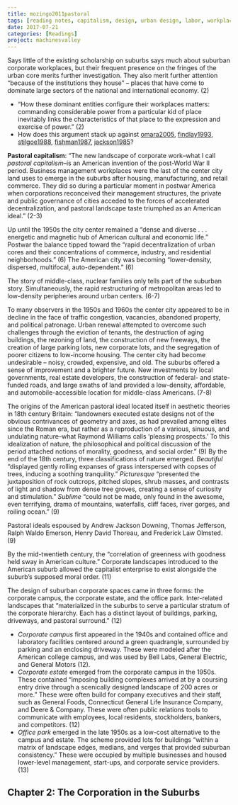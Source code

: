 ```yaml
---
title: mozingo2011pastoral
tags: [reading notes, capitalism, design, urban design, labor, workplaces, suburbanization, urbanization]
date: 2017-07-21
categories: [Readings]
project: machinesvalley
---
```


Says little of the existing scholarship on suburbs says much about suburban corporate workplaces, but their frequent presence on the fringes of the urban core merits further investigation. They also merit further attention "because of the institutions they house" -- places that have come to dominate large sectors of the national and international economy. (2)

* "How these dominant entities configure their workplaces matters: commanding considerable power from a particular kid of place inevitably links the characteristics of that place to the expression and exercise of power." (2)
* How does this argument stack up against [omara2005](), [findlay1993](), [stilgoe1988](), [fishman1987](), [jackson1985]()?

**Pastoral capitalism**: "The new landscape of corporate work--what I call *pastoral capitalism*--is an American invention of the post-World War II period. Business management workplaces were the last of the center city land uses to emerge in the suburbs after housing, manufacturing, and retail commerce. They did so during a particular moment in postwar America when corporations reconceived their management structures, the private and public governance of cities acceded to the forces of accelerated decentralization, and pastoral landscape taste triumphed as an American ideal." (2-3)

Up until the 1950s the city center remained a "dense and diverse . . . energetic and magnetic hub of American cultural and economic life." Postwar the balance tipped toward the "rapid decentralization of urban cores and their concentrations of commerce, industry, and residential neighborhoods." (6) The American city was becoming "lower-density, dispersed, multifocal, auto-dependent." (6)

The story of middle-class, nuclear families only tells part of the suburban story. Simultaneously, the rapid restructuring of metropolitan areas led to low-density peripheries around urban centers. (6-7)

To many observers in the 1950s and 1960s the center city appeared to be in decline in the face of traffic congestion, vacancies, abandoned property, and political patronage. Urban renewal attempted to overcome such challenges through the eviction of tenants, the destruction of aging buildings, the rezoning of land, the construction of new freeways, the creation of large parking lots, new corporate lots, and the segregation of poorer citizens to low-income housing. The center city had become undesirable -- noisy, crowded, expensive, and old. The suburbs offered a sense of improvement and a brighter future. New investments by local governments, real estate developers, the construction of federal- and state-funded roads, and large swaths of land provided a low-density, affordable, and automobile-accessible location for middle-class Americans. (7-8)

The origins of the American pastoral ideal located itself in aesthetic theories in 18th century Britain: "landowners executed estate designs not of the obvious contrivances of geometry and axes, as had prevailed among elites since the Roman era, but rather as a reproduction of a various, sinuous, and undulating nature--what Raymond Williams calls 'pleasing prospects.' To this idealization of nature, the philosophical and political discussion of the period attached notions of morality, goodness, and social order." (9) By the end of the 18th century, three classifications of nature emerged. *Beautiful* "displayed gently rolling expanses of grass interspersed with copses of trees, inducing a soothing tranquility." *Picturesque* "presented the juxtaposition of rock outcrops, pitched slopes, shrub masses, and contrasts of light and shadow from dense tree groves, creating a sense of curiosity and stimulation." *Sublime* "could not be made, only found in the awesome, even terrifying, drama of mountains, waterfalls, cliff faces, river gorges, and roiling ocean." (9)

Pastoral ideals espoused by Andrew Jackson Downing, Thomas Jefferson, Ralph Waldo Emerson, Henry David Thoreau, and Frederick Law Olmsted. (9)

By the mid-twentieth century, the "correlation of greenness with goodness held sway in American culture." Corporate landscapes introduced to the American suburb allowed the capitalist enterprise to exist alongside the suburb's supposed moral order. (11)

The design of suburban corporate spaces came in three forms: the corporate campus, the corporate estate, and the office park. Inter-related landscapes that "materialized in the suburbs to serve a particular stratum of the corporate hierarchy. Each has a distinct layout of buildings, parking, driveways, and pastoral surround." (12)

* *Corporate campus* first appeared in the 1940s and contained office and laboratory facilities centered around a green quadrangle, surrounded by parking and an enclosing driveway. These were modeled after the American college campus, and was used by Bell Labs, General Electric, and General Motors (12).
* *Corporate estate* emerged from the corporate campus in the 1950s. These contained "imposing building complexes arrived at by a coursing entry drive through a scenically designed landscape of 200 acres or more." These were often build for company executives and their staff, such as General Foods, Connecticut General Life Insurance Company, and Deere & Company. These were often public relations tools to communicate with employees, local residents, stockholders, bankers, and competitors. (12)
* *Office park* emerged in the late 1950s as a low-cost alternative to the campus and estate. The scheme provided lots for buildings "within a matrix of landscape edges, medians, and verges that provided suburban consistency." These were occupied by multiple businesses and housed lower-level management, start-ups, and corporate service providers. (13)

## Chapter 2: The Corporation in the Suburbs
